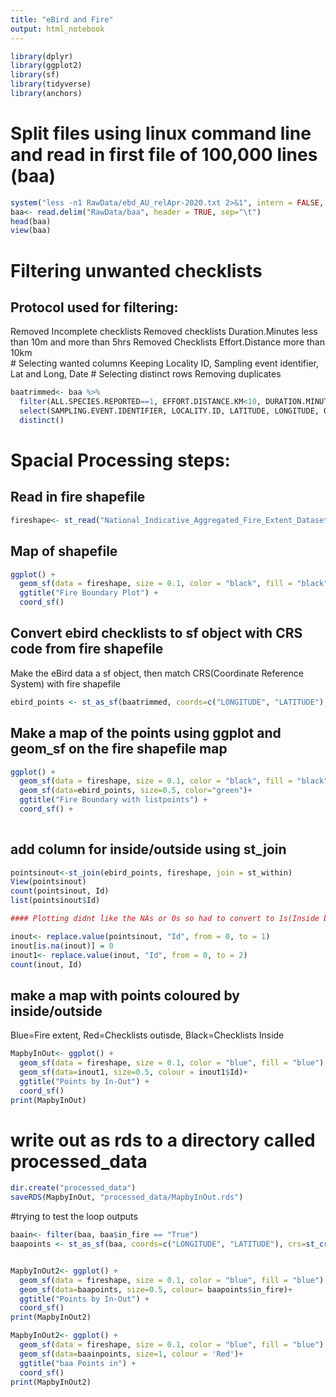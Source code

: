 ```yaml
---
title: "eBird and Fire"
output: html_notebook
---
```


```r
library(dplyr)
library(ggplot2)
library(sf)
library(tidyverse)
library(anchors)
```

# Split files using linux command line and read in first file of 100,000 lines (baa)
```r
system("less -n1 RawData/ebd_AU_relApr-2020.txt 2>&1", intern = FALSE, show.output.on.console = TRUE)
baa<- read.delim("RawData/baa", header = TRUE, sep="\t")
head(baa)
view(baa)
```
# Filtering unwanted checklists
## Protocol used for filtering:  
Removed Incomplete checklists
Removed checklists Duration.Minutes less than 10m and more than 5hrs
Removed Checklists Effort.Distance more than 10km  
# Selecting wanted columns
Keeping Locality ID, Sampling event identifier, Lat and Long, Date
# Selecting distinct rows
Removing duplicates 


```r
baatrimmed<- baa %>% 
  filter(ALL.SPECIES.REPORTED==1, EFFORT.DISTANCE.KM<10, DURATION.MINUTES<300, DURATION.MINUTES>10) %>% 
  select(SAMPLING.EVENT.IDENTIFIER, LOCALITY.ID, LATITUDE, LONGITUDE, OBSERVATION.DATE) %>% 
  distinct()
```

# Spacial Processing steps:

## Read in fire shapefile
```r
fireshape<- st_read("National_Indicative_Aggregated_Fire_Extent_Dataset_v20200211/National_Indicative_Aggregated_Fire_Extent_Dataset_v20200211.shp")
```


## Map of shapefile
```r
ggplot() + 
  geom_sf(data = fireshape, size = 0.1, color = "black", fill = "black") + 
  ggtitle("Fire Boundary Plot") + 
  coord_sf()
```
## Convert ebird checklists to sf object with CRS code from fire shapefile
Make the eBird data a sf object, then match CRS(Coordinate Reference System) with fire shapefile
```r
ebird_points <- st_as_sf(baatrimmed, coords=c("LONGITUDE", "LATITUDE"), crs=st_crs(fireshape))

```
## Make a map of the points using ggplot and geom_sf on the fire shapefile map
```r
ggplot() + 
  geom_sf(data = fireshape, size = 0.1, color = "black", fill = "black") + 
  geom_sf(data=ebird_points, size=0.5, color="green")+
  ggtitle("Fire Boundary with listpoints") + 
  coord_sf() +
  
```
## add column for inside/outside using st_join
```r
pointsinout<-st_join(ebird_points, fireshape, join = st_within)
View(pointsinout)
count(pointsinout, Id)
list(pointsinout$Id)

#### Plotting didnt like the NAs or 0s so had to convert to 1s(Inside burnt zone) and 2s(Outside burnt zone)

inout<- replace.value(pointsinout, "Id", from = 0, to = 1)
inout[is.na(inout)] = 0
inout1<- replace.value(inout, "Id", from = 0, to = 2)
count(inout, Id)
```


## make a map with points coloured by inside/outside
Blue=Fire extent, Red=Checklists outisde, Black=Checklists Inside
```r
MapbyInOut<- ggplot() + 
  geom_sf(data = fireshape, size = 0.1, color = "blue", fill = "blue") + 
  geom_sf(data=inout1, size=0.5, colour = inout1$Id)+
  ggtitle("Points by In-Out") + 
  coord_sf()
print(MapbyInOut)
```

# write out as rds to a directory called processed_data
```r
dir.create("processed_data")
saveRDS(MapbyInOut, "processed_data/MapbyInOut.rds")
```


#trying to test the loop outputs
```r

baain<- filter(baa, baa$in_fire == "True")
baapoints <- st_as_sf(baa, coords=c("LONGITUDE", "LATITUDE"), crs=st_crs(fireshape))


MapbyInOut2<- ggplot() + 
  geom_sf(data = fireshape, size = 0.1, color = "blue", fill = "blue") + 
  geom_sf(data=baapoints, size=0.5, colour= baapoints$in_fire)+
  ggtitle("Points by In-Out") + 
  coord_sf()
print(MapbyInOut2)

MapbyInOut2<- ggplot() + 
  geom_sf(data = fireshape, size = 0.1, color = "blue", fill = "blue") + 
  geom_sf(data=baainpoints, size=1, colour = 'Red')+
  ggtitle("baa Points in") + 
  coord_sf()
print(MapbyInOut2)
```

